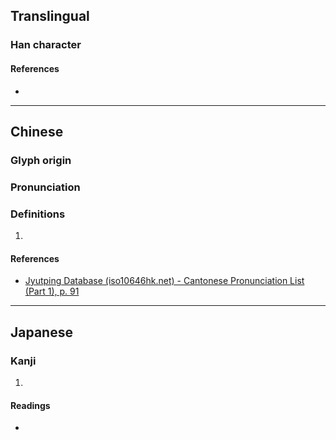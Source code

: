 {{character info/new}}
==Translingual==

===Han character===
{{Han char|rn=37|rad=大|as=05|sn=8|four=|canj=KSS|ids=⿱大巨}}

====References====
* {{Han ref|kx=0250.270|dkj=05888|dj=0510.250|hdz=10529.100|uh=5946|ud=22854}}

----

==Chinese==
{{zh-forms}}

===Glyph origin===
{{Han etym|巨}}

===Pronunciation===
{{zh-pron
|m=quǎn
|c=gyun6
|mc=y
|oc=y
|cat=
}}

===Definitions===
{{zh-hanzi}}

# {{rfdef|lang=zh}}

====References====
* [http://www.iso10646hk.net/jp/document/download.jsp Jyutping Database (iso10646hk.net) - Cantonese Pronunciation List (Part 1), p. 91]

----

==Japanese==

===Kanji===
{{ja-kanji|grade=|rs=大05}}

# {{defn|lang=ja|sort=大05}}

====Readings====
* {{ja-readings|on=けん, がん|kun=お.おき.い}}